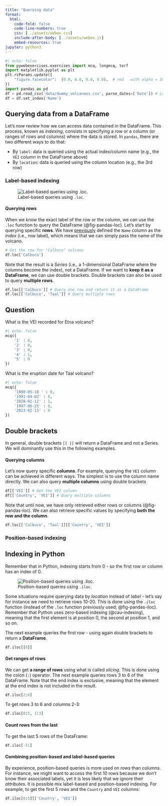 ```yaml
---
title: "Querying data"
format:
  html:
    code-fold: false
    code-line-numbers: true
    css: [../assets/webex.css]
    include-after-body: [../assets/webex.js]
    embed-resources: true 
jupyter: python3
---
```


```python
#| echo: false
from pywebexercises.exercises import mcq, longmcq, torf
import matplotlib.pyplot as plt
plt.rcParams.update({
    "figure.facecolor":  (0.0, 0.0, 0.0, 0.0),  # red   with alpha = 30%
})
import pandas as pd
df = pd.read_csv('data/dummy_volcanoes.csv', parse_dates=['Date']) # Load data
df = df.set_index('Name')
```

## Querying data from a DataFrame {.unnumbered}

Let's now review how we can access data contained in the DataFrame. This process, known as *indexing*, consists in specifying a row or a column (or ranges of rows and columns) where the data is stored. In `pandas`, there are two different ways to do that:

- By `label`: data is queried using the actual index/column name (e.g., the `VEI` column in the DataFrame above)
- By `location`: data is queried using the column location (e.g., the 3rd row)

### Label-based indexing {.unnumbered}

![Label-based queries using `.loc`.](img/pandas_loc.png){#fig-pandas-loc}

#### Querying rows {.unnumbered}

When we know the exact label of the row or the column, we can use the `.loc` function to query the DataFrame (@fig-pandas-loc). Let's start by querying specific **rows**. We have [previously](day1-3_data_exploration.qmd#lst-set-index) defined the `Name` column as the *index* (i.e., row label), which means that we can simply pass the name of the volcano.

```python
# Get the row for "Calbuco" volcano
df.loc['Calbuco']

```

Note that the result is a *Series* (i.e., a 1-dimensional DataFrame where the columns become the index), not a DataFrame. If we want to **keep it as a DataFrame**, we can use double brackets. Double brackets can also be used to query **multiple rows**.

```python
df.loc[['Calbuco']] # Query one row and return it as a DataFrame
df.loc[['Calbuco', 'Taal']] # Query multiple rows
```

::: {.callout-note}
## Question

What is the VEI recorded for Etna volcano?

```python
#| echo: false
mcq({
    '1' : 0,
    '2' : 0,
    '3' : 0,
    '4' : 1,
    '5' : 0
})
```

What is the eruption date for Taal volcano?

```python
#| echo: false
mcq({
    '1980-05-18	' : 0,
    '1991-04-02' : 0,
    '2020-01-12' : 1,
    '1997-06-25' : 0,
    '2023-02-13' : 0
})
```

:::


::: {.callout-tip}
## Double brackets
In general, double brackets ``[[ ]]`` will return a DataFrame and not a Series. We will dominantly use this in the following examples.
:::


#### Querying columns {.unnumbered}

Let's now query specific **columns**. For example, querying the `VEI` column can be achieved in different ways. The simplest is to use the column name directly. We can also query **multiple columns** using double brackets


```python
df[['VEI']] # Get the VEI column
df[['Country', 'VEI']] # Query multiple columns
```


Note that until now, we have only retrieved either rows or columns (@fig-pandas-loc). We can also retrieve specific values by specifying **both the row and the column**.

```python
df.loc[['Calbuco', 'Taal']][['Country', 'VEI']]
```

### Position-based indexing {.unnumbered}

::: {#cau-indexing .callout-caution}
## Indexing in Python
Remember that in Python, indexing starts from 0 - so the first row or column has an index of 0.
:::

![Position-based queries using `.iloc`.](img/pandas_iloc.png){#fig-pandas-iloc}


Some situations require querying data by *location* instead of *label* - let's say for instance we need to retrieve rows 10-20. This is done using the `.iloc` function (instead of the `.loc` function previously used; @fig-pandas-iloc). Remember that Python uses zero-based indexing (@cau-indexing), meaning that the first element is at position 0, the second at position 1, and so on.

The next example queries the first row - using again double brackets to return a **DataFrame**.

```python
df.iloc[[0]]
```

#### Get ranges of rows {.unnumbered}

We can get **a range of rows** using what is called *slicing*. This is done using the colon (`:`) operator. The next example queries rows 3 to 6 of the DataFrame. Note that the end index is exclusive, meaning that the element at the end index is not included in the result.

```python
df.iloc[2:6]
```

To get rows 3 to 6 and columns 2-3:

```python
df.iloc[0:5, 1:3]
```

#### Count rows from the last {.unnumbered}

To get the last 5 rows of the DataFrame:

```python
df.iloc[-5:]
```

#### Combining position-based and label-based queries {.unnumbered}

By experience, position-based queries is more used on *rows* than *columns*. For instance, we might want to access the first 10 rows because we don't know their associated labels, yet it is less likely that we ignore their *attributes*.
It is possible mix label-based and position-based indexing. For example, to get the first 5 rows and the `Country` and `VEI` columns:


```python
df.iloc[0:5][['Country', 'VEI']]
```
